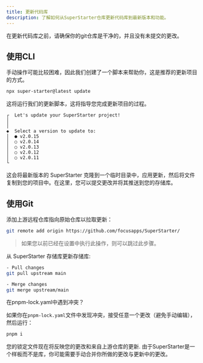 ```yaml
---
title: 更新代码库
description: 了解如何从SuperStarter仓库更新代码库到最新版本和功能。
---
```


<Warning>
在更新代码库之前，请确保你的git仓库是干净的，并且没有未提交的更改。
</Warning>

## 使用CLI

手动操作可能比较困难，因此我们创建了一个脚本来帮助你，这是推荐的更新项目的方式。

```sh Terminal
npx super-starter@latest update
```

这将运行我们的更新脚本，这将指导您完成更新项目的过程。

```
┌  Let's update your SuperStarter project!
│
│
◆  Select a version to update to:
│  ● v2.0.15
│  ○ v2.0.14
│  ○ v2.0.13
│  ○ v2.0.12
│  ○ v2.0.11
└
```

这会将最新版本的 SuperStarter 克隆到一个临时目录中，应用更新，然后将文件复制到您的项目中。在这里，您可以提交更改并将其推送到您的存储库。

## 使用Git

添加上游远程仓库指向原始仓库以拉取更新：

```sh Terminal
git remote add origin https://github.com/focusapps/SuperStarter/
```

> 如果您以前已经在设置中执行此操作，则可以跳过此步骤。

从 SuperStarter 存储库更新存储库:

```sh Terminal
- Pull changes
git pull upstream main

- Merge changes
git merge upstream/main
```
<Note>
在pnpm-lock.yaml中遇到冲突？

如果你在`pnpm-lock.yaml`文件中发现冲突，接受任意一个更改（避免手动编辑），然后运行：
```sh Terminal
pnpm i
```
您的锁定文件现在将反映您的更改和来自上游仓库的更新.
</Note>
<Tip>由于SuperStarter是一个样板而不是库，你可能需要手动合并你所做的更改与更新中的更改。</Tip>